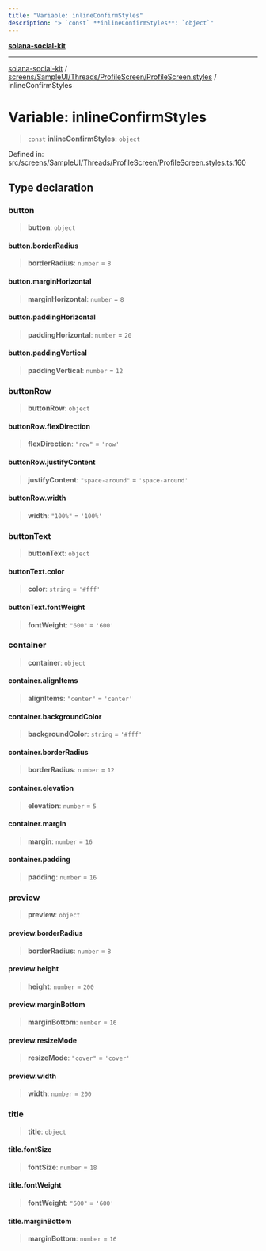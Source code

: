 ```yaml
---
title: "Variable: inlineConfirmStyles"
description: "> `const` **inlineConfirmStyles**: `object`"
---
```


[**solana-social-kit**](../../../../../../README.mdx)

***

[solana-social-kit](../../../../../../README.mdx) / [screens/SampleUI/Threads/ProfileScreen/ProfileScreen.styles](../README.mdx) / inlineConfirmStyles

# Variable: inlineConfirmStyles

> `const` **inlineConfirmStyles**: `object`

Defined in: [src/screens/SampleUI/Threads/ProfileScreen/ProfileScreen.styles.ts:160](https://github.com/SendArcade/solana-social-starter/blob/bd4b3556b8f469c27ebb06f4df65b3a36b43ba3b/src/screens/SampleUI/Threads/ProfileScreen/ProfileScreen.styles.ts#L160)

## Type declaration

### button

> **button**: `object`

#### button.borderRadius

> **borderRadius**: `number` = `8`

#### button.marginHorizontal

> **marginHorizontal**: `number` = `8`

#### button.paddingHorizontal

> **paddingHorizontal**: `number` = `20`

#### button.paddingVertical

> **paddingVertical**: `number` = `12`

### buttonRow

> **buttonRow**: `object`

#### buttonRow.flexDirection

> **flexDirection**: `"row"` = `'row'`

#### buttonRow.justifyContent

> **justifyContent**: `"space-around"` = `'space-around'`

#### buttonRow.width

> **width**: `"100%"` = `'100%'`

### buttonText

> **buttonText**: `object`

#### buttonText.color

> **color**: `string` = `'#fff'`

#### buttonText.fontWeight

> **fontWeight**: `"600"` = `'600'`

### container

> **container**: `object`

#### container.alignItems

> **alignItems**: `"center"` = `'center'`

#### container.backgroundColor

> **backgroundColor**: `string` = `'#fff'`

#### container.borderRadius

> **borderRadius**: `number` = `12`

#### container.elevation

> **elevation**: `number` = `5`

#### container.margin

> **margin**: `number` = `16`

#### container.padding

> **padding**: `number` = `16`

### preview

> **preview**: `object`

#### preview.borderRadius

> **borderRadius**: `number` = `8`

#### preview.height

> **height**: `number` = `200`

#### preview.marginBottom

> **marginBottom**: `number` = `16`

#### preview.resizeMode

> **resizeMode**: `"cover"` = `'cover'`

#### preview.width

> **width**: `number` = `200`

### title

> **title**: `object`

#### title.fontSize

> **fontSize**: `number` = `18`

#### title.fontWeight

> **fontWeight**: `"600"` = `'600'`

#### title.marginBottom

> **marginBottom**: `number` = `16`
